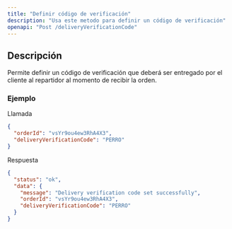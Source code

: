 ```yaml
---
title: "Definir código de verificación"
description: "Usa este metodo para definir un código de verificación"
openapi: "Post /deliveryVerificationCode"
---
```


## Descripción

Permite definir un código de verificación que deberá ser entregado por el cliente al repartidor al momento de recibir la orden.

### Ejemplo

Llamada

```json 
{
  "orderId": "vsYr9ou4ew3RhA4X3",
  "deliveryVerificationCode": "PERRO"
}
```

Respuesta

```json 
{
  "status": "ok",
  "data": {
    "message": "Delivery verification code set successfully",
    "orderId": "vsYr9ou4ew3RhA4X3",
    "deliveryVerificationCode": "PERRO"
  }
}
```